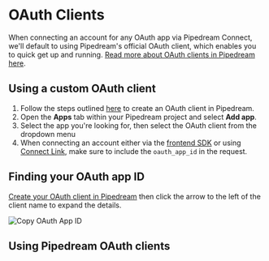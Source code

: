 
# OAuth Clients

When connecting an account for any OAuth app via Pipedream Connect, we'll default to using Pipedream's official OAuth client, which enables you to quick get up and running. [Read more about OAuth clients in Pipedream here](/connected-accounts/oauth-clients).

## Using a custom OAuth client
1. Follow the steps outlined [here](/connected-accounts/oauth-clients#configuring-custom-oauth-clients) to create an OAuth client in Pipedream.
2. Open the **Apps** tab within your Pipedream project and select **Add app**.
3. Select the app you're looking for, then select the OAuth client from the dropdown menu 
4. When connecting an account either via the [frontend SDK](/connect/quickstart#use-the-pipedream-sdk-in-your-frontend) or using [Connect Link](/connect/quickstart#use-connect-link), make sure to include the `oauth_app_id` in the request.

## Finding your OAuth app ID
[Create your OAuth client in Pipedream](https://pipedream.com/@/accounts/oauth-clients) then click the arrow to the left of the client name to expand the details.

<Image src="https://res.cloudinary.com/pipedreamin/image/upload/v1730241292/oauth-app-id_umhhqi.png" alt="Copy OAuth App ID" width={650} height={529} />

## Using Pipedream OAuth clients